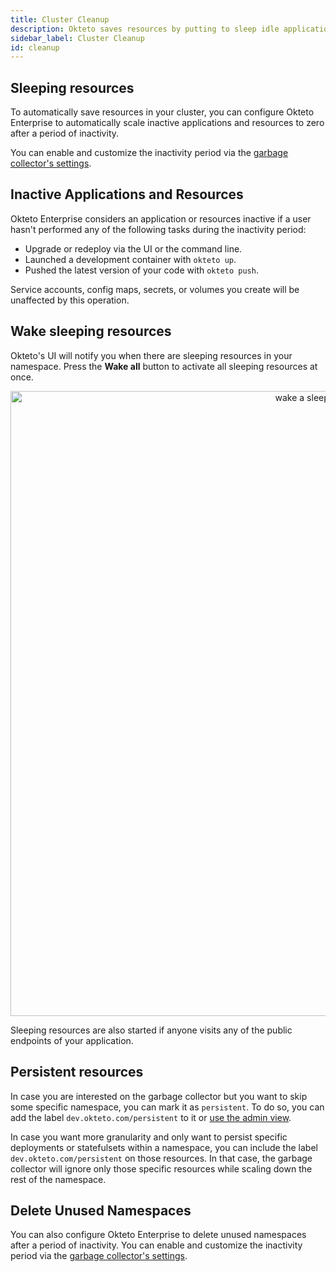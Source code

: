 ```yaml
---
title: Cluster Cleanup
description: Okteto saves resources by putting to sleep idle applications and cleaning up unused namespaces.
sidebar_label: Cluster Cleanup
id: cleanup
---
```



## Sleeping resources

To automatically save resources in your cluster, you can configure Okteto Enterprise to automatically scale inactive applications and resources to zero after a period of inactivity.

You can enable and customize the inactivity period via the [garbage collector's settings](/docs/0.11/enterprise/administration/configuration/#gc).


## Inactive Applications and Resources

Okteto Enterprise considers an application or resources inactive if a user hasn't performed any of the following tasks during the inactivity period:

- Upgrade or redeploy via the UI or the command line.
- Launched a development container with `okteto up`.
- Pushed the latest version of your code with `okteto push`.

Service accounts, config maps, secrets, or volumes you create will be unaffected by this operation.

## Wake sleeping resources

Okteto's UI will notify you when there are sleeping resources in your namespace. Press the **Wake all** button to activate all sleeping resources at once.

<p align="center"><Image src="/docs/administration/images/wake.png" alt="wake a sleeping resource" width="1000" /></p>

Sleeping resources are also started if anyone visits any of the public endpoints of your application.

## Persistent resources

In case you are interested on the garbage collector but you want to skip some specific namespace, you can mark it as `persistent`. To do so, you can add the label `dev.okteto.com/persistent` to it or [use the admin view](/docs/0.11/enterprise/administration/dashboard/#namespaces-section).

In case you want more granularity and only want to persist specific deployments or statefulsets within a namespace, you can include the label `dev.okteto.com/persistent` on those resources. In that case, the garbage collector will ignore only those specific resources while scaling down the rest of the namespace.

## Delete Unused Namespaces

You can also configure Okteto Enterprise to delete unused namespaces after a period of inactivity. You can enable and customize the inactivity period via the [garbage collector's settings](/docs/0.11/enterprise/administration/configuration/#gc).

